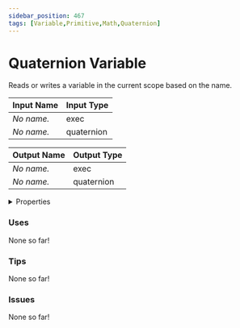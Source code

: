 ```yaml
---
sidebar_position: 467
tags: [Variable,Primitive,Math,Quaternion]
---
```


# Quaternion Variable

Reads or writes a variable in the current scope based on the name.




<EsbSvg />

| Input Name | Input Type |
|-----------|-----------|
| *No name.* | exec |
| *No name.* | quaternion |

| Output Name | Output Type |
|-----------|-----------|
| *No name.* | exec |
| *No name.* | quaternion |


<details>
  <summary>Properties</summary>
  <div>
    <div>
    <table>
      <thead>
        <tr>
          <th>Is beta required?</th>
          <th>❌</th>
        </tr>
        <tr>
          <th>Is this chip a trolling risk?</th>
          <th>❌</th>
        </tr>
        <tr>
          <th>Chip UUID</th>
          <th>18a980ff-9a46-472c-b658-96bf42eb61c2</th>
        </tr>
      </thead>
    </table>
    </div>
  </div>
</details>

### Uses

None so far!

### Tips

None so far!

### Issues

None so far!